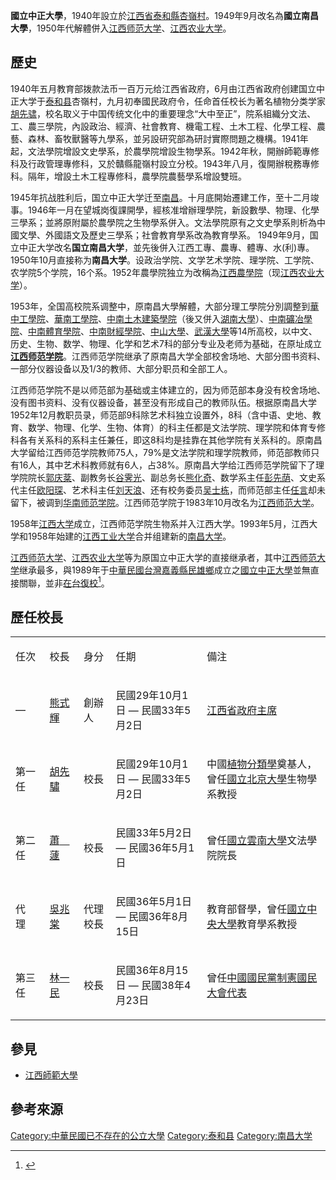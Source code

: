 {{otheruses|subject=1940年6月設立於江西泰和縣杏嶺村的大學|other=1989年7月設立於臺灣嘉義縣民雄鄉的大學|國立中正大學}}
'''國立中正大學'''，1940年設立於[[江西省|江西省]][[泰和縣|泰和縣]][[澄江鎮|杏嶺村]]。1949年9月改名為'''國立南昌大學'''，1950年代解體併入[[江西师范大学|江西师范大学]]、[[江西农业大学|江西农业大学]]。

== 歷史 ==
1940年五月教育部拨款法币一百万元给江西省政府，6月由江西省政府创建国立中正大学于[[泰和县|泰和县]]杏嶺村，九月初奉國民政府令，任命首任校长为著名植物分类学家[[胡先骕|胡先骕]]，校名取义于中国传统文化中的重要理念“大中至正”，院系組織分文法、工、農三學院，內設政治、經濟、社會教育、機電工程、土木工程、化學工程、農藝、森林、畜牧獸醫等九學系，並另設研究部為研討實際問題之機構。1941年起，文法學院增設文史學系，於農學院增設生物學系。1942年秋，開辦師範專修科及行政管理專修科，又於贛縣龍嶺村設立分校。1943年八月，復開辦稅務專修科。隔年，增設土木工程專修科，農學院農藝學系增設雙班。 

1945年抗战胜利后，国立中正大学迁至[[南昌|南昌]]。十月底開始遷建工作，至十二月竣事。1946年一月在望城岗復課開學，經核准增辦理學院，新設數學、物理、化學三學系；並將原附屬於農學院之生物學系併入。文法學院原有之文史學系則析為中國文學、外國語文及歷史三學系；社會教育學系改為教育學系。 
1949年9月，国立中正大学改名'''国立南昌大学'''，並先後併入江西工專、農專、體專、水(利)專。1950年10月直接称为'''南昌大学'''。设政治学院、文学艺术学院、理学院、工学院、农学院5个学院，16个系。1952年農學院独立为改稱為[[江西農學院|江西農學院]]（现[[江西农业大学|江西农业大学]]）。

1953年，全国高校院系调整中，原南昌大學解體，大部分理工學院分別調整到[[华中工学院|華中工學院]]、[[华南理工大学|華南工學院]]、[[中南土木建筑学院|中南土木建築學院]]（後又併入[[湖南大学|湖南大學]]）、[[中南工业大学|中南礦冶學院]]、[[中南體育學院|中南體育學院]]、[[中南财经政法大学|中南財經學院]]、[[中山大學|中山大學]]、[[武漢大學|武漢大學]]等14所高校，以中文、历史、生物、数学、物理、化学和艺术7科的部分专业及老师为基础，在原址成立'''[[江西师范大学|江西师范学院]]'''。江西师范学院继承了原南昌大学全部校舍场地、大部分图书资料、一部分仪器设备以及1/3的教师、大部分职员和全部工人。

江西师范学院不是以师范部为基础或主体建立的，因为师范部本身没有校舍场地、没有图书资料、没有仪器设备，甚至没有形成自己的教师队伍。根据原南昌大学1952年12月教职员录，师范部9科除艺术科独立设置外，8科（含中语、史地、教育、数学、物理、化学、生物、体育）的科主任都是文法学院、理学院和体育专修科各有关系科的系科主任兼任，即这8科均是挂靠在其他学院有关系科的。原南昌大学留给江西师范学院教师75人，79%是文法学院和理学院教师，师范部教师只有16人，其中艺术科教师就有6人，占38%。原南昌大学给江西师范学院留下了理学院院长[[郭庆棻|郭庆棻]]、副教务长[[谷霁光|谷霁光]]、副总务长[[熊化奇|熊化奇]]、数学系主任[[彭先荫|彭先荫]]、文史系代主任[[欧阳琛|欧阳琛]]、艺术科主任[[刘天浪|刘天浪]]、还有校务委员[[吴士栋|吴士栋]]，而师范部主任[[任言|任言]]却未留下，被调到[[华南师范大学|华南师范学院]]。江西师范学院于1983年10月改名为[[江西师范大学|江西师范大学]]。

1958年[[江西大学|江西大学]]成立，江西师范学院生物系并入江西大学。1993年5月，江西大学和1958年始建的[[江西工业大学|江西工业大学]]合并组建新的[[南昌大学|南昌大学]]。

[[江西师范大学|江西师范大学]]、[[江西农业大学|江西农业大学]]等为原国立中正大学的直接继承者，其中[[江西师范大学|江西师范大学]]继承最多，與1989年于[[中華民國台灣|中華民國台灣]][[嘉義縣|嘉義縣]][[民雄鄉|民雄鄉]]成立之[[國立中正大學|國立中正大學]]並無直接關聯，並非[[在臺復校|在台復校]]<ref>{{Cite web |url=https://www.lib.ccu.edu.tw/history/history.html |title=國立中正大學圖書館校史館 |access-date=2022-05-18 |archive-date=2022-03-07 |archive-url=https://web.archive.org/web/20220307181812/https://www.lib.ccu.edu.tw/history/history.html }}</ref>。

== 歷任校長 ==
{| class="wikitable" style="text-align: center;"
|-
|任次||校長||身分||任期||備注
|-
|—||[[熊式輝|熊式輝]]||創辦人||民國29年10月{{0}}1日 — 民國33年{{0}}5月{{0}}2日||[[江西省政府主席|江西省政府主席]]
|-
|第一任||[[胡先驌|胡先驌]]||校長||民國29年10月{{0}}1日 — 民國33年{{0}}5月{{0}}2日||中國[[植物分類學|植物分類學]]奠基人，曾任[[北京大學|國立北京大學]]生物學系教授
|-
|第二任||[[蕭蘧|蕭　蘧]]||校長||民國33年{{0}}5月{{0}}2日 — 民國36年{{0}}5月{{0}}1日||曾任[[雲南大學|國立雲南大學]]文法學院院長
|-
|代　理||[[吳昭讜|吳兆棠]]||代理校長||民國36年{{0}}5月{{0}}1日 — 民國36年{{0}}8月15日||教育部督學，曾任[[南京大學|國立中央大學]]教育學系教授
|-
|第三任||[[林一民|林一民]]||校長||民國36年{{0}}8月15日 — 民國38年{{0}}4月23日||曾任[[中國國民黨|中國國民黨]][[制憲國民大會代表|制憲國民大會代表]]
|}



== 參見 ==
*[[江西師範大學|江西師範大學]]


== 參考來源 ==
{{reflist}}

{{中華民國大陸時期大專院校}}
{{Authority control}}

[[Category:中華民國已不存在的公立大學|Category:中華民國已不存在的公立大學]]
[[Category:泰和县|Category:泰和县]]
[[Category:南昌大学|Category:南昌大学]]